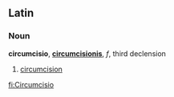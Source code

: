 ==Latin==

===Noun===
'''circumcisio''', '''[[circumcisionis]]''', ''f'', third declension

# [[circumcision]]

[[fi:Circumcisio]]